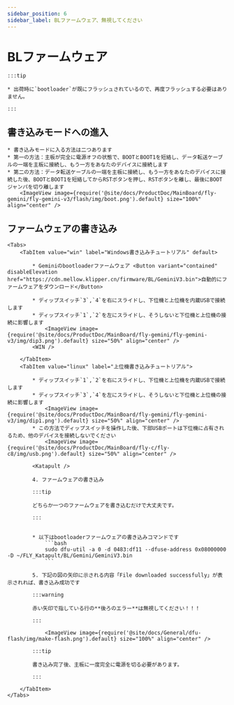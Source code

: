 ```yaml
---
sidebar_position: 6
sidebar_label: BLファームウェア、無視してください
---
```







# BLファームウェア

    :::tip

    * 出荷時に`bootloader`が既にフラッシュされているので、再度フラッシュする必要はありません。

    :::

## 書き込みモードへの進入


    * 書き込みモードに入る方法は二つあります
    * 第一の方法：主板が完全に電源オフの状態で、BOOTとBOOT1を短絡し、データ転送ケーブルの一端を主板に接続し、もう一方をあなたのデバイスに接続します
    * 第二の方法：データ転送ケーブルの一端を主板に接続し、もう一方をあなたのデバイスに接続した後、BOOTとBOOT1を短絡してからRSTボタンを押し、RSTボタンを離し、最後にBOOTジャンパを切り離します
        <ImageView image={require('@site/docs/ProductDoc/MainBoard/fly-gemini/fly-gemini-v3/flash/img/boot.png').default} size="100%" align="center" />

## ファームウェアの書き込み
    <Tabs>
        <TabItem value="win" label="Windows書き込みチュートリアル" default>

            * Geminiのbootloaderファームウェア <Button variant="contained" disableElevation href="https://cdn.mellow.klipper.cn/firmware/BL/GeminiV3.bin">自動的にファームウェアをダウンロード</Button>

            * ディップスイッチ`3`,`4`を右にスライドし、下位機と上位機を内蔵USBで接続します
            * ディップスイッチ`1`,`2`を左にスライドし、そうしないと下位機と上位機の接続に影響します
                <ImageView image={require('@site/docs/ProductDoc/MainBoard/fly-gemini/fly-gemini-v3/img/dip3.png').default} size="50%" align="center" />
            <WIN />

        </TabItem>
        <TabItem value="linux" label="上位機書き込みチュートリアル">

            * ディップスイッチ`1`,`2`を右にスライドし、下位機と上位機を内蔵USBで接続します
            * ディップスイッチ`3`,`4`を左にスライドし、そうしないと下位機と上位機の接続に影響します
                <ImageView image={require('@site/docs/ProductDoc/MainBoard/fly-gemini/fly-gemini-v3/img/dip1.png').default} size="50%" align="center" />
            * この方法でディップスイッチを操作した後、下部USBポートは下位機に占有されるため、他のデバイスを接続しないでください
                <ImageView image={require('@site/docs/ProductDoc/MainBoard/fly-c/fly-c8/img/usb.png').default} size="50%" align="center" />

            <Katapult />

            4. ファームウェアの書き込み

            :::tip

            どちらか一つのファームウェアを書き込むだけで大丈夫です。

            :::


            * 以下はbootloaderファームウェアの書き込みコマンドです
                ```bash
                sudo dfu-util -a 0 -d 0483:df11 --dfuse-address 0x08000000 -D ~/FLY_Katapult/BL/Gemini/GeminiV3.bin
                ```

            5. 下記の図の矢印に示される内容「File downloaded successfully」が表示されれば、書き込み成功です

            :::warning

            赤い矢印で指している行の**後ろのエラー**は無視してください！！！

            :::

                <ImageView image={require('@site/docs/General/dfu-flash/img/make-flash.png').default} size="100%" align="center" />

            :::tip

            書き込み完了後、主板に一度完全に電源を切る必要があります。

            :::

        </TabItem>
    </Tabs>